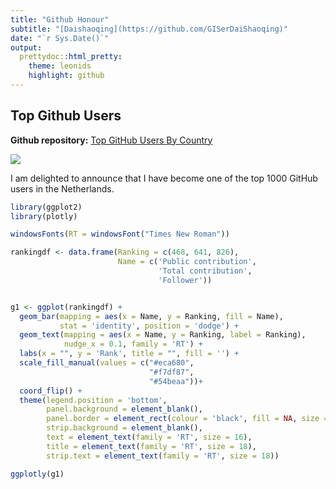 ```yaml
---
title: "Github Honour"
subtitle: "[Daishaoqing](https://github.com/GISerDaiShaoqing)"
date: "`r Sys.Date()`"
output:
  prettydoc::html_pretty:
    theme: leonids
    highlight: github
---
```


## Top Github Users


**Github repository:** [Top GitHub Users By Country](https://github.com/gayanvoice/top-github-users/tree/main)

![](Top 1000 in Netherlands.jpg)

I am delighted to announce that I have become one of the top 1000 GitHub users in the Netherlands.

```r
library(ggplot2)
library(plotly)

windowsFonts(RT = windowsFont("Times New Roman"))

rankingdf <- data.frame(Ranking = c(468, 641, 826),
                        Name = c('Public contribution',
                                 'Total contribution',
                                 'Follower'))


g1 <- ggplot(rankingdf) + 
  geom_bar(mapping = aes(x = Name, y = Ranking, fill = Name),
           stat = 'identity', position = 'dodge') +
  geom_text(mapping = aes(x = Name, y = Ranking, label = Ranking),
            nudge_x = 0.1, family = 'RT') + 
  labs(x = "", y = 'Rank', title = "", fill = '') + 
  scale_fill_manual(values = c("#eca680", 
                               "#f7df87",
                               "#54beaa"))+
  coord_flip() +
  theme(legend.position = 'bottom',
        panel.background = element_blank(),
        panel.border = element_rect(colour = 'black', fill = NA, size = 1),
        strip.background = element_blank(),
        text = element_text(family = 'RT', size = 16),
        title = element_text(family = 'RT', size = 18),
        strip.text = element_text(family = 'RT', size = 18))

ggplotly(g1)

```



